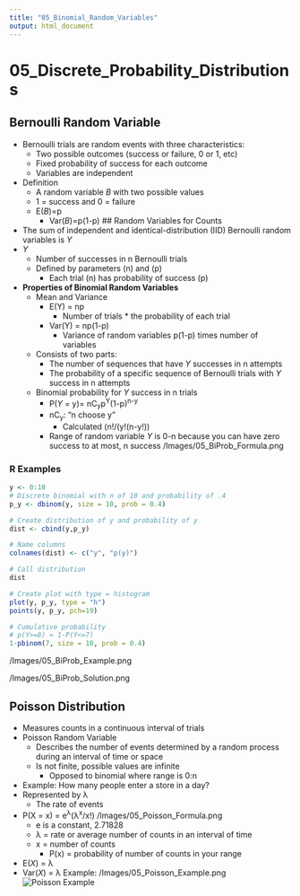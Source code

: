 ```yaml
---
title: "05_Binomial_Random_Variables"
output: html_document
---
```

# 05_Discrete_Probability_Distributions
## Bernoulli Random Variable
- Bernoulli trials are random events with three characteristics:
	- Two possible outcomes (success or failure, 0 or 1, etc) 
	- Fixed probability of success for each outcome
	- Variables are independent
- Definition
	- A random variable *B* with two possible values 
	- 1 = success and 0 = failure
	- E(*B*)=p
		- Var(*B*)=p(1-p)
## Random Variables for Counts
- The sum of independent and identical-distribution (IID) Bernoulli random variables is *Y*
- *Y*
	- Number of successes in n Bernoulli trials
	- Defined by parameters (n) and (p)
		- Each trial (n) has probability of success (p)
- **Properties of Binomial Random Variables**
	- Mean and Variance
		- E(Y) = np
			- Number of trials * the probability of each trial
		- Var(Y) = np(1-p)
			- Variance of random variables p(1-p) times number of variables\
	- Consists of two parts:
		- The number of sequences that have *Y* successes in n attempts
		- The probability of a specific sequence of Bernoulli trials with *Y* success in n attempts
	- Binomial probability for *Y* success in n trials
		- P(*Y* = y)= nC~y~p^Y^(1-p)^n-y^
		- nC~y~: "n choose y"
			- Calculated (n!/(y!(n-y!))
		- Range of random variable *Y* is 0-n because you can have zero success to at most, n success
/Images/05_BiProb_Formula.png
		
### R Examples
```r
y <- 0:10
# Discrete binomial with n of 10 and probability of .4
p_y <- dbinom(y, size = 10, prob = 0.4)

# Create distribution of y and probability of y
dist <- cbind(y,p_y)

# Name columns
colnames(dist) <- c("y", "p(y)")

# Call distribution
dist

# Create plot with type = histogram
plot(y, p_y, type = "h")
points(y, p_y, pch=19)

# Cumulative probability
# p(Y>=8) = 1-P(Y<=7)
1-pbinom(7, size = 10, prob = 0.4)
```

/Images/05_BiProb_Example.png

/Images/05_BiProb_Solution.png

## Poisson Distribution
- Measures counts in a continuous interval of trials
- Poisson Random Variable
	-  Describes the number of events determined by a random process during an interval of time or space
	-  Is not finite, possible values are infinite
		-  Opposed to binomial where range is 0:n
- Example: How many people enter a store in a day?
- Represented by λ
	- The rate of events
- P(X = x) = e^λ^(λ^x^/x!)
	 /Images/05_Poisson_Formula.png
	- e is a constant, 2.71828
	- λ = rate or average number of counts in an interval of time
	- x = number of counts
		- P(x) = probability of number of counts in your range
- E(*X*) = λ
- Var(*X*) = λ
Example:
/Images/05_Poisson_Example.png
![Poisson Example](/Images/05_Poisson_Example)
